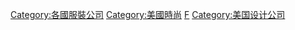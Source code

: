 [[Category:各國服裝公司|Category:各國服裝公司]]
[[Category:美國時尚|Category:美國時尚]]
[[Category:美国制造公司|F]]
[[Category:美国设计公司|Category:美国设计公司]]